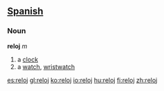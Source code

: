 == [[Spanish]] ==
=== Noun ===
'''reloj''' ''m''
#a [[clock]]
#a [[watch]], [[wristwatch]]

[[es:reloj]]
[[gl:reloj]]
[[ko:reloj]]
[[io:reloj]]
[[hu:reloj]]
[[fi:reloj]]
[[zh:reloj]]